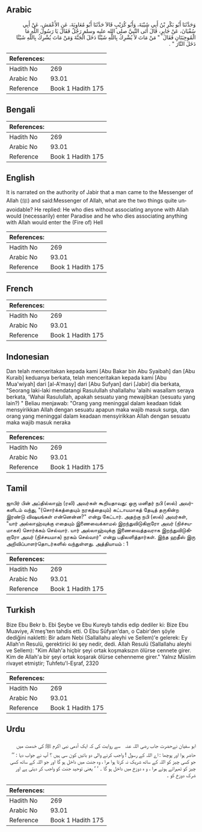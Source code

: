 ## Arabic


<div dir="rtl" lang="ar" style={{fontSize:'larger',backgroundColor:'#f8f9fa',padding:20}}>
وَحَدَّثَنَا أَبُو بَكْرِ بْنُ أَبِي شَيْبَةَ، وَأَبُو كُرَيْبٍ قَالاَ حَدَّثَنَا أَبُو مُعَاوِيَةَ، عَنِ الأَعْمَشِ، عَنْ أَبِي سُفْيَانَ، عَنْ جَابِرٍ، قَالَ أَتَى النَّبِيَّ صلى الله عليه وسلم رَجُلٌ فَقَالَ يَا رَسُولَ اللَّهِ مَا الْمُوجِبَتَانِ فَقَالَ ‏ "‏ مَنْ مَاتَ لاَ يُشْرِكُ بِاللَّهِ شَيْئًا دَخَلَ الْجَنَّةَ وَمَنْ مَاتَ يُشْرِكُ بِاللَّهِ شَيْئًا دَخَلَ النَّارَ ‏"‏ ‏.‏
</div>
<div style={{backgroundColor:'#f8f9fa',padding:20, marginBottom: 10}}><table> <thead> <tr> <th>References:</th> <th></th> </tr> </thead> <tbody><tr><td>Hadith No</td><td>269</td></tr><tr><td>Arabic No</td><td>93.01</td></tr><tr><td>Reference</td><td>Book 1 Hadith 175</td></tr></tbody></table></div>

## Bengali


<div dir="ltr" lang="bn" style={{fontSize:'larger',backgroundColor:'#f8f9fa',padding:20}}>

</div>
<div style={{backgroundColor:'#f8f9fa',padding:20, marginBottom: 10}}><table> <thead> <tr> <th>References:</th> <th></th> </tr> </thead> <tbody><tr><td>Hadith No</td><td>269</td></tr><tr><td>Arabic No</td><td>93.01</td></tr><tr><td>Reference</td><td>Book 1 Hadith 175</td></tr></tbody></table></div>

## English


<div dir="ltr" lang="en" style={{fontSize:'larger',backgroundColor:'#f8f9fa',padding:20}}>
It is narrated on the authority of Jabir that a man came to the Messenger of Allah (ﷺ) and said:Messenger of Allah, what are the two things quite unavoidable? He replied: He who dies without associating anyone with Allah would (necessarily) enter Paradise and he who dies associating anything with Allah would enter the (Fire of) Hell
</div>
<div style={{backgroundColor:'#f8f9fa',padding:20, marginBottom: 10}}><table> <thead> <tr> <th>References:</th> <th></th> </tr> </thead> <tbody><tr><td>Hadith No</td><td>269</td></tr><tr><td>Arabic No</td><td>93.01</td></tr><tr><td>Reference</td><td>Book 1 Hadith 175</td></tr></tbody></table></div>

## French


<div dir="ltr" lang="fr" style={{fontSize:'larger',backgroundColor:'#f8f9fa',padding:20}}>

</div>
<div style={{backgroundColor:'#f8f9fa',padding:20, marginBottom: 10}}><table> <thead> <tr> <th>References:</th> <th></th> </tr> </thead> <tbody><tr><td>Hadith No</td><td>269</td></tr><tr><td>Arabic No</td><td>93.01</td></tr><tr><td>Reference</td><td>Book 1 Hadith 175</td></tr></tbody></table></div>

## Indonesian


<div dir="ltr" lang="id" style={{fontSize:'larger',backgroundColor:'#f8f9fa',padding:20}}>
Dan telah menceritakan kepada kami [Abu Bakar bin Abu Syaibah] dan [Abu Kuraib] keduanya berkata, telah menceritakan kepada kami [Abu Mua'wiyah] dari [al-A'masy] dari [Abu Sufyan] dari [Jabir] dia berkata, "Seorang laki-laki mendatangi Rasulullah shallallahu 'alaihi wasallam seraya berkata, 'Wahai Rasulullah, apakah sesuatu yang mewajibkan (sesuatu yang lain?) " Beliau menjawab: "Orang yang meninggal dalam keadaan tidak mensyirikkan Allah dengan sesuatu apapun maka wajib masuk surga, dan orang yang meninggal dalam keadaan mensyirikkan Allah dengan sesuatu maka wajib masuk neraka
</div>
<div style={{backgroundColor:'#f8f9fa',padding:20, marginBottom: 10}}><table> <thead> <tr> <th>References:</th> <th></th> </tr> </thead> <tbody><tr><td>Hadith No</td><td>269</td></tr><tr><td>Arabic No</td><td>93.01</td></tr><tr><td>Reference</td><td>Book 1 Hadith 175</td></tr></tbody></table></div>

## Tamil


<div dir="ltr" lang="ta" style={{fontSize:'larger',backgroundColor:'#f8f9fa',padding:20}}>
ஜாபிர் பின் அப்தில்லாஹ் (ரலி) அவர்கள் கூறியதாவது: ஒரு மனிதர் நபி (ஸல்) அவர்களிடம் வந்து, "(சொர்க்கத்தையும் நரகத்தையும்) கட்டாயமாகத் தேடித் தருகின்ற இரண்டு விஷயங்கள் என்னென்ன?" என்று கேட்டார். அதற்கு நபி (ஸல்) அவர்கள், "யார் அல்லாஹ்வுக்கு எதையும் இணைவைக்காமல் இறந்துவிடுகிறாரோ அவர் (நிச்சயமாகச்) சொர்க்கம் செல்வார். யார் அல்லாஹ்வுக்கு இணைவைத்தவராக இறந்துவிடுகிறாரோ அவர் (நிச்சயமாக) நரகம் செல்வார்" என்று பதிலளித்தார்கள். இந்த ஹதீஸ் இரு அறிவிப்பாளர்தொடர்களில் வந்துள்ளது. அத்தியாயம் : 1
</div>
<div style={{backgroundColor:'#f8f9fa',padding:20, marginBottom: 10}}><table> <thead> <tr> <th>References:</th> <th></th> </tr> </thead> <tbody><tr><td>Hadith No</td><td>269</td></tr><tr><td>Arabic No</td><td>93.01</td></tr><tr><td>Reference</td><td>Book 1 Hadith 175</td></tr></tbody></table></div>

## Turkish


<div dir="ltr" lang="tr" style={{fontSize:'larger',backgroundColor:'#f8f9fa',padding:20}}>
Bize Ebu Bekr b. Ebi Şeybe ve Ebu Kureyb tahdis edip dediler ki: Bize Ebu Muaviye, A'meş'ten tahdis etti. O Ebu Süfyan'dan, o Cabir'den şöyle dediğini nakletti: Bir adam Nebi (Sallallahu aleyhi ve Sellem)'e gelerek: Ey Allah'ın Resulü, gerektirici iki şey nedir, dedi. Allah Resulü (Sallallahu aleyhi ve Sellem): "Kim Allah'a hiçbir şeyi ortak koşmaksızın ölürse cennete girer. Kim de Allah'a bir şeyi ortak koşarak ölürse cehenneme girer." Yalnız Müslim rivayet etmiştir; Tuhfetu'l-Eşraf, 2320
</div>
<div style={{backgroundColor:'#f8f9fa',padding:20, marginBottom: 10}}><table> <thead> <tr> <th>References:</th> <th></th> </tr> </thead> <tbody><tr><td>Hadith No</td><td>269</td></tr><tr><td>Arabic No</td><td>93.01</td></tr><tr><td>Reference</td><td>Book 1 Hadith 175</td></tr></tbody></table></div>

## Urdu


<div dir="rtl" lang="ur" style={{fontSize:'larger',backgroundColor:'#f8f9fa',padding:20}}>
ابو سفیان نےحضرت جاب ‌رضی ‌اللہ ‌عنہ ‌ ‌ سے روایت کی کہ ایک آدمی نبی اکرم ﷺ کی خدمت میں حاضر ہوا اور پوچھا : اے اللہ کے رسول ! واجب کرنے والی دو باتیں کون سی ہیں ؟ آپ نے جواب دیا : ’’ جو کسی چیز کو اللہ کے ساتھ شریک نہ کرتا ہوا مرا ، وہ جنت میں داخل ہو گا اور جو اللہ کے ساتھ کسی چیز کو ٹھہراتے ہوئے مرا ، و ہ دوزخ میں داخل ہو گا ۔ ‘ ‘ یعنی توحید جنت کو واجب کر دیتی ہے اور شرک دوزخ کو ۔
</div>
<div style={{backgroundColor:'#f8f9fa',padding:20, marginBottom: 10}}><table> <thead> <tr> <th>References:</th> <th></th> </tr> </thead> <tbody><tr><td>Hadith No</td><td>269</td></tr><tr><td>Arabic No</td><td>93.01</td></tr><tr><td>Reference</td><td>Book 1 Hadith 175</td></tr></tbody></table></div>